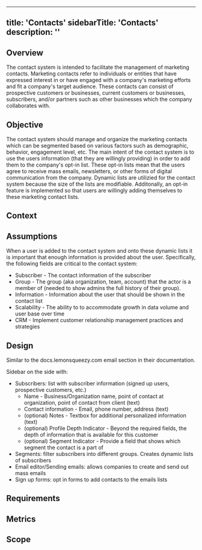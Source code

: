 
--- 
title: 'Contacts'
sidebarTitle: 'Contacts'
description: ''
---



## Overview
The contact system is intended to facilitate the management of marketing contacts. 
Marketing contacts refer to individuals or entities that have expressed interest in or have engaged with a company's marketing efforts and fit a company's target audience.
These contacts can consist of prospective customers or businesses, current customers or businesses, subscribers, and/or partners such as other businesses which the company collaborates with.

## Objective
The contact system should manage and organize the marketing contacts which can be segmented based on various factors such as demographic, behavior, engagement level, etc. 
The main intent of the contact system is to use the users information (that they are willingly providing) in order to add them to the company's opt-in list. 
These opt-in lists mean that the users agree to receive mass emails, newsletters, or other forms of digital communication from the company.
Dynamic lists are utilizied for the contact system because the size of the lists are modifiable. 
Additonally, an opt-in feature is implemented so that users are willingly adding themselves to these marketing contact lists.
## Context
   
## Assumptions
When a user is added to the contact system and onto these dynamic lists it is important that enough information is provided about the user. Specifically, the following fields are critical to the contact system:
- Subscriber - The contact information of the subscriber 
- Group - The group (aka organization, team, account) that the actor is a member of (needed to show admins the full history of their group).
- Information - Information about the user that should be shown in the contact list
- Scalability - The ability to to accommodate growth in data volume and user base over time 
- CRM - Implement customer relationship management practices and strategies

## Design
Similar to the docs.lemonsqueezy.com email section in their documentation. 

Sidebar on the side with:
- Subscribers: list with subscriber information (signed up users, prospective customers, etc.)
    - Name - Business/Organization name, point of contact at organization, point of contact from client (text)
    - Contact information - Email, phone number, address (text)
    - (optional) Notes - Textbox for additional personalized information (text)
    - (optional) Profile Depth Indicator - Beyond the required fields, the depth of information that is available for this customer 
    - (optional) Segment Indicator - Provide a field that shows which segment the contact is a part of 
- Segments: filter subscribers into different groups. Creates dynamic lists of subscribers
- Email editor/Sending emails: allows companies to create and send out mass emails
- Sign up forms: opt in forms to add contacts to the emails lists 
## Requirements



## Metrics

## Scope
